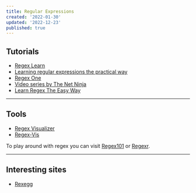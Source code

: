 ```yaml
---
title: Regular Expressions
created: '2022-01-30'
updated: '2022-12-23'
published: true
---
```


## Tutorials

-   [Regex Learn](https://regexlearn.com/)
-   [Learning regular expressions the practical way](https://hugogiraudel.com/2015/08/19/learning-regular-expressions-the-practical-way)
-   [Regex One](https://regexone.com/)
-   [Video series by The Net Ninja](https://www.youtube.com/playlist?list=PL4cUxeGkcC9g6m_6Sld9Q4jzqdqHd2HiD)
-   [Learn Regex The Easy Way](https://github.com/ziishaned/learn-regex)

---

## Tools

-   [Regex Visualizer](https://regexper.com/)
-   [Regex-Vis](https://regex-vis.com/)

To play around with regex you can visit [Regex101](https://regex101.com/) or [Regexr](https://regexr.com/).

---

## Interesting sites

-   [Rexegg](http://rexegg.com/)
